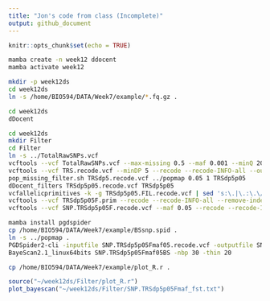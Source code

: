 ```yaml
---
title: "Jon's code from class (Incomplete)"
output: github_document
---
```


```r
knitr::opts_chunk$set(echo = TRUE)
```


```bash
mamba create -n week12 ddocent
mamba activate week12
```

```bash
mkdir -p week12ds
cd week12ds
ln -s /home/BIO594/DATA/Week7/example/*.fq.gz .
```

```bash
cd week12ds
dDocent
```

```bash
cd week12ds
mkdir Filter
cd Filter
ln -s ../TotalRawSNPs.vcf
vcftools --vcf TotalRawSNPs.vcf --max-missing 0.5 --maf 0.001 --minQ 20 --recode --recode-INFO-all --out TRS
vcftools --vcf TRS.recode.vcf --minDP 5 --recode --recode-INFO-all --out TRSdp5
pop_missing_filter.sh TRSdp5.recode.vcf ../popmap 0.05 1 TRSdp5p05
dDocent_filters TRSdp5p05.recode.vcf TRSdp5p05
vcfallelicprimitives -k -g TRSdp5p05.FIL.recode.vcf | sed 's:\.|\.:\.\/\.:g' > TRSdp5p05F.prim
vcftools --vcf TRSdp5p05F.prim --recode --recode-INFO-all --remove-indels --out SNP.TRSdp5p05F
vcftools --vcf SNP.TRSdp5p05F.recode.vcf --maf 0.05 --recode --recode-INFO-all --out SNP.TRSdp5p05Fmaf05
```

```bash
mamba install pgdspider
cp /home/BIO594/DATA/Week7/example/BSsnp.spid .
ln -s ../popmap .
PGDSpider2-cli -inputfile SNP.TRSdp5p05Fmaf05.recode.vcf -outputfile SNP.TRSdp5p05Fmaf05BS -spid BSsnp.spid 
BayeScan2.1_linux64bits SNP.TRSdp5p05Fmaf05BS -nbp 30 -thin 20
```

```bash
cp /home/BIO594/DATA/Week7/example/plot_R.r .
```

```r
source("~/week12ds/Filter/plot_R.r")
plot_bayescan("~/week12ds/Filter/SNP.TRSdp5p05Fmaf_fst.txt")
```

